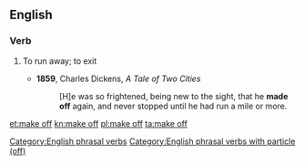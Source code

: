 ==English==
===Verb===
{{infl|en|verb|head=to [[make]] [[off]]}}

# {{intransitive}} To run away; to exit
#* '''1859''', Charles Dickens, ''A Tale of Two Cities''
#*: [H]e was so frightened, being new to the sight, that he '''made off''' again, and never stopped until he had run a mile or more.

[[Category:English phrasal verbs]]
[[Category:English phrasal verbs with particle (off)]]

[[et:make off]]
[[kn:make off]]
[[pl:make off]]
[[ta:make off]]